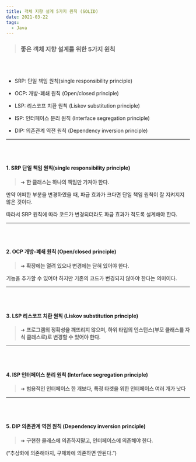 ```yaml
---
title: 객체 지향 설계 5가지 원칙 (SOLID)
date: 2021-03-22
tags:
  - Java
---
```


> ### 좋은 객체 지향 설계를 위한 5가지 원칙
<br></br>

- SRP: 단일 책임 원칙(single responsibility principle)

-  OCP: 개방-폐쇄 원칙 (Open/closed principle)

- LSP: 리스코프 치환 원칙 (Liskov substitution principle)

- ISP: 인터페이스 분리 원칙 (Interface segregation principle)

- DIP: 의존관계 역전 원칙 (Dependency inversion principle)
<hr></hr>
<br></br>

#### 1. SRP 단일 책임 원칙(single responsibility principle)
> ➜ <b> 한 클래스는 하나의 책임만 가져야 한다. </b>

만약 어떠한 부분을 변경하였을 때, 파급 효과가 크다면 단일 책임 원칙이 잘 지켜지지 않은 것이다. 

따라서 SRP 원칙에 따라 코드가 변경되더라도 파급 효과가 적도록 설계해야 한다.  
<hr></hr>
<br></br>

#### 2. OCP 개방-폐쇄 원칙 (Open/closed principle)
> ➜ <b> 확장에는 열려 있으나 변경에는 닫혀 있어야 한다. </b>
    
기능을 추가할 수 있어야 하지만 기존의 코드가 변경되지 않아야 한다는 의미이다.
<hr></hr>
<br></br>

#### 3. LSP 리스코프 치환 원칙 (Liskov substitution principle)
> ➜ <b> 프로그램의 정확성을 깨뜨리지 않으며, 하위 타입의 인스턴스(부모 클래스를 자식 클래스로)로 변경할 수 있어야 한다. </b>

<hr></hr>
<br></br>

#### 4. ISP 인터페이스 분리 원칙 (Interface segregation principle)
> ➜  <b> 범용적인 인터페이스 한 개보다, 특정 타겟을 위한 인터페이스 여러 개가 낫다 </b>

<hr></hr>
<br></br>

#### 5. DIP 의존관계 역전 원칙 (Dependency inversion principle)
> ➜  <b> 구현한 클래스에 의존하지말고, 인터페이스에 의존해야 한다.  </b>

(“추상화에 의존해야지, 구체화에 의존하면 안된다.”)
